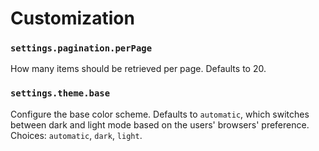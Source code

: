 # Customization

### `settings.pagination.perPage`

How many items should be retrieved per page. Defaults to 20.

### `settings.theme.base`

Configure the base color scheme. Defaults to `automatic`, which switches between dark and light mode based on the users' browsers' preference. Choices: `automatic`, `dark`, `light`.


<Global />
